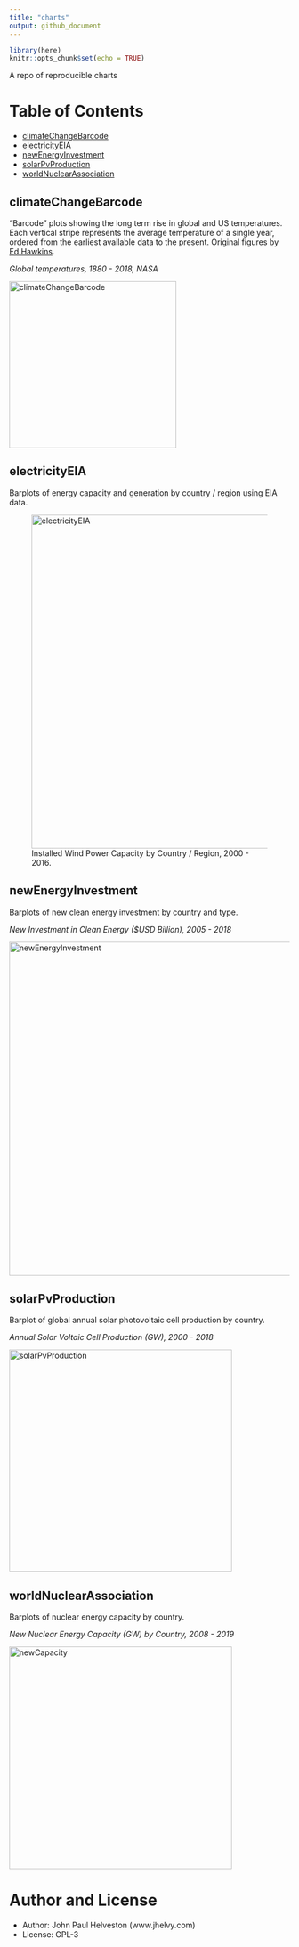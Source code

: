 ```yaml
---
title: "charts"
output: github_document
---
```


```r
library(here)
knitr::opts_chunk$set(echo = TRUE)
```

A repo of reproducible charts

# Table of Contents
* [climateChangeBarcode](#climateChangeBarcode)
* [electricityEIA](#electricityEIA)
* [newEnergyInvestment](#newEnergyInvestment)
* [solarPvProduction](#solarPvProduction)
* [worldNuclearAssociation](#worldNuclearAssociation)




## climateChangeBarcode
"Barcode" plots showing the long term rise in global and US temperatures. Each vertical stripe represents the average temperature of a single year, ordered from the earliest available data to the present. Original figures by [Ed Hawkins](http://www.climate-lab-book.ac.uk/2018/warming-stripes/#more-5516).

*Global temperatures, 1880 - 2018, NASA*

<img src="./climateChangeBarcode/plots/nasa_global_preview.png" alt="climateChangeBarcode" width="300"/>




## electricityEIA
Barplots of energy capacity and generation by country / region using EIA data.

<figure>
  <img src="./electricityEIA/plots/windCapacity.png" alt="electricityEIA" width="600"/>
  <figcaption>Installed Wind Power Capacity by Country / Region, 2000 - 2016.</figcaption>
</figure>




## newEnergyInvestment
Barplots of new clean energy investment by country and type.

*New Investment in Clean Energy ($USD Billion), 2005 - 2018*

<img src="./newEnergyInvestment/plots/facetPlot.png" alt="newEnergyInvestment" width="600"/>




## solarPvProduction
Barplot of global annual solar photovoltaic cell production by country.

*Annual Solar Voltaic Cell Production (GW), 2000 - 2018*

<img src="./solarPvProduction/plots/solarPlot.png" alt="solarPvProduction" width="400"/>




## worldNuclearAssociation
Barplots of nuclear energy capacity by country.

*New Nuclear Energy Capacity (GW) by Country, 2008 - 2019*

<img src="./worldNuclearAssociation/plots/newCapacity.png" alt="newCapacity" width="400"/>




# Author and License
* Author: John Paul Helveston (www.jhelvy.com)
* License: GPL-3